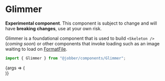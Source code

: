 
<Meta title="Components/Glimmer" component={Glimmer} />

# Glimmer

<Banner type="warning" dismissible={false}>

**Experimental component**. This component is subject to change and will have
**breaking changes**, use at your own risk.

</Banner>

Glimmer is a foundational component that is used to build `<Skeleton />`
(_coming soon_) or other components that invoke loading such as an image waiting
to load on [FormatFile](/docs/components-formatfile--format-file).

```ts
import { Glimmer } from "@jobber/components/Glimmer";
```

<Canvas>
  <Story name="Glimmer">
    {args => (
      <Card>
        <Content>
          <div
            style={{
              display: "grid",
              gridTemplateColumns: "max-content minmax(auto, 30%)",
              gap: "var(--space-base)",
              alignItems: "center",
            }}
          >
            <Glimmer size="larger" shape="circle" {...args} />
            <Content spacing="small">
              <Glimmer size="large" {...args} />
              <Glimmer size="small" shape="rectangleShorter" {...args} />
            </Content>
          </div>
        </Content>
        <Content>
          <Content spacing="small">
            <Glimmer size="small" {...args} />
            <Glimmer size="small" shape="rectangleShort" {...args} />
            <Glimmer size="small" shape="rectangleShorter" {...args} />
          </Content>
          <div style={{ display: "flex", gap: "var(--space-base)" }}>
            <Glimmer size="largest" shape="square" {...args} />
            <Glimmer size="largest" shape="square" {...args} />
            <Glimmer size="largest" shape="square" {...args} />
            <Glimmer size="largest" shape="square" {...args} />
          </div>
        </Content>
      </Card>
    )}
  </Story>
</Canvas>

<ArgsTable of={Glimmer} story="Glimmer" />
